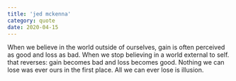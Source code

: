 ```yaml
---
title: 'jed mckenna'
category: quote
date: 2020-04-15
---
```


When we believe in the world outside of ourselves, gain is often perceived as good and loss as bad. When we stop believing in a world external to self. that reverses: gain becomes bad and loss becomes good. Nothing we can lose was ever ours in the first place. All we can ever lose is illusion.
